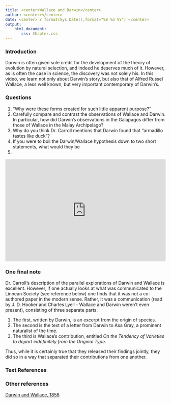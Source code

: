 ```yaml
---
title: <center>Wallace and Darwin</center>
author: <center></center>
date: <center>`r format(Sys.Date(),format="%B %d %Y")`</center>
output: 
    html_document:
       css: Chapter.css
---
```

### Introduction

Darwin is often given sole credit for the development of the theory of evolution by natural selection, and indeed he deserves much of it.  However, as is often the case in science, the discovery was not solely his.  In this video, we learn not only about Darwin's story, but also that of Alfred Russel Wallace, a less well known, but very important contemporary of Darwin's.



### Questions

1.  "Why were these forms created for such little apparent purpose?"
2.  Carefully compare and contrast the observations of Wallace and Darwin.  In particular, how did Darwin's observations in the Galapagos differ from those of Wallace in the Malay Archipelago?
2.  Why do you think Dr. Carroll mentions that Darwin found that "armadillo tastes like duck"?
3.  If you were to boil the Darwin/Wallace hypothesis down to two short statements, what would they be
4.  

<iframe width="100%" height="320" src="https://www.youtube.com/embed/XOiUZ3ycZwU" frameborder="0" allowfullscreen></iframe> 
### One final note

Dr. Carroll's description of the parallel explorations of Darwin and Wallace is excellent.  However, if one actually looks at what was communicated to the Linnean Society (see reference below) one finds that it was not a co-authored paper in the modern sense.  Rather, it was a communication (read by J. D. Hooker and Charles Lyell - Wallace and Darwin weren't even present), consisting of three separate parts:

1.  The first, written by Darwin, is an excerpt from the origin of species.
2.  The second is the text of a letter from Darwin to Asa Gray, a prominent naturalist of the time.
3.  The third is Wallace's contribution, entitled *On the Tendency of Varieties to depart indefinitely from the Original Type*.

Thus, while it is certainly true that they released their findings jointly, they did so in a way that separated their contributions from one another.

### Text References

### Other references
[Darwin and Wallace, 1858](http://wallacefund.info/content/1858-darwin-wallace-paper)  
